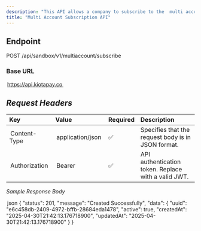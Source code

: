 ```yaml
---
description: "This API allows a company to subscribe to the  multi account account feature ."
title: "Multi Account Subscription API"
---
```


## Endpoint

POST /api/sandbox/v1/multiaccount/subscribe

### Base URL

⁠ https://api.kiotapay.co ⁠

## *Request Headers*

| Key             | Value                 | Required | Description                                                        |
| :-------------- | :-------------------- | :------- | :----------------------------------------------------------------- |
| ⁠ Content-Type ⁠  | ⁠ application/json ⁠    | ✅        | Specifies that the request body is in JSON format.                 |
| ⁠ Authorization ⁠ | ⁠ Bearer <your-token> ⁠ | ✅        | API authentication token. Replace ⁠ <your-token> ⁠ with a valid JWT. |

*Sample Response Body*

⁠ json
{
    "status": 201,
    "message": "Created Successfully",
    "data": {
        "uuid": "e6c458db-2409-4972-bffb-28684eda1478",
        "active": true,
        "createdAt": "2025-04-30T21:42:13.176718900",
        "updatedAt": "2025-04-30T21:42:13.176718900"
    }
}
 ⁠